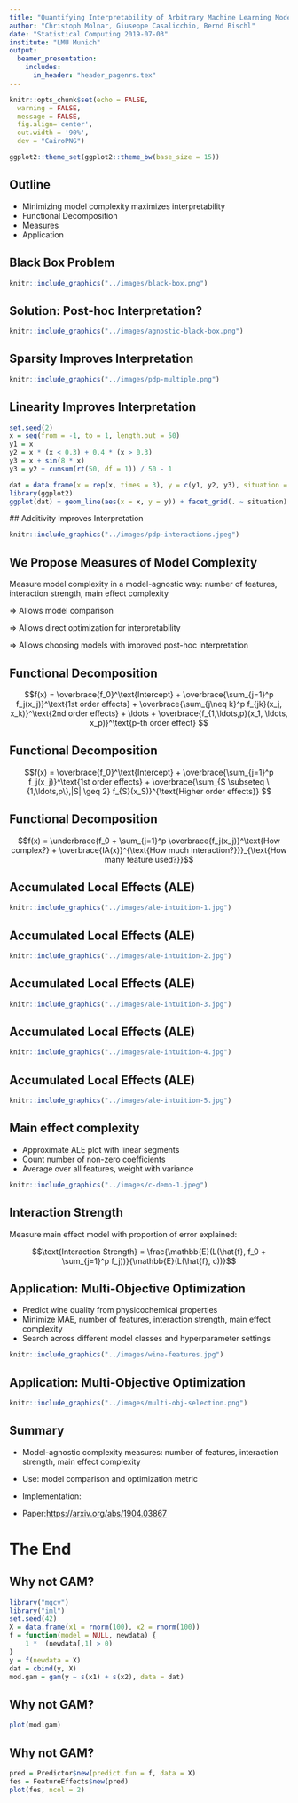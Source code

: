 ```yaml
---
title: "Quantifying Interpretability of Arbitrary Machine Learning Models Through Functional Decomposition"
author: "Christoph Molnar, Giuseppe Casalicchio, Bernd Bischl"
date: "Statistical Computing 2019-07-03"
institute: "LMU Munich"
output: 
  beamer_presentation:
    includes:
      in_header: "header_pagenrs.tex"
---
```



```r
knitr::opts_chunk$set(echo = FALSE, 
  warning = FALSE,
  message = FALSE, 
  fig.align='center', 
  out.width = '90%',
  dev = "CairoPNG")

ggplot2::theme_set(ggplot2::theme_bw(base_size = 15))
```

## Outline

- Minimizing model complexity maximizes interpretability
- Functional Decomposition
- Measures
- Application

## Black Box Problem

```r
knitr::include_graphics("../images/black-box.png")
```

## Solution: Post-hoc Interpretation? 

<!-- $\Rightarrow$ Post-hoc interpretation (e.g. feature importance, partial dependence plots) works better for less complex models. -->

```r
knitr::include_graphics("../images/agnostic-black-box.png")
```

## Sparsity Improves Interpretation

```r
knitr::include_graphics("../images/pdp-multiple.png")
```

## Linearity Improves Interpretation

```r
set.seed(2)
x = seq(from = -1, to = 1, length.out = 50)
y1 = x
y2 = x * (x < 0.3) + 0.4 * (x > 0.3)
y3 = x + sin(8 * x) 
y3 = y2 + cumsum(rt(50, df = 1)) / 50 - 1

dat = data.frame(x = rep(x, times = 3), y = c(y1, y2, y3), situation = rep(c(1,2,3), each = 50))
library(ggplot2)
ggplot(dat) + geom_line(aes(x = x, y = y)) + facet_grid(. ~ situation)

```
 ## Additivity Improves Interpretation

```r
knitr::include_graphics("../images/pdp-interactions.jpeg")
```


## We Propose Measures of Model Complexity

Measure model complexity in a model-agnostic way: number of features, interaction strength, main effect complexity

$\Rightarrow$ Allows model comparison

$\Rightarrow$ Allows direct optimization for interpretability

$\Rightarrow$ Allows choosing models with improved post-hoc interpretation



## Functional Decomposition

$$f(x) = \overbrace{f_0}^\text{Intercept} + \overbrace{\sum_{j=1}^p f_j(x_j)}^\text{1st order effects} + \overbrace{\sum_{j\neq k}^p f_{jk}(x_j, x_k)}^\text{2nd order effects} + \ldots + \overbrace{f_{1,\ldots,p}(x_1, \ldots, x_p)}^\text{p-th order effect}
$$


## Functional Decomposition
$$f(x)  = \overbrace{f_0}^\text{Intercept} + \overbrace{\sum_{j=1}^p f_j(x_j)}^\text{1st order effects} + \overbrace{\sum_{S \subseteq \{1,\ldots,p\},|S| \geq 2} f_{S}(x_S)}^{\text{Higher order effects}}
$$

## Functional Decomposition 

$$f(x)  = \underbrace{f_0 + \sum_{j=1}^p \overbrace{f_j(x_j)}^\text{How complex?} + \overbrace{IA(x)}^{\text{How much interaction?}}}_{\text{How many feature used?}}$$

## Accumulated Local Effects (ALE)

```r
knitr::include_graphics("../images/ale-intuition-1.jpg")
```
## Accumulated Local Effects (ALE)

```r
knitr::include_graphics("../images/ale-intuition-2.jpg")
```

## Accumulated Local Effects (ALE)

```r
knitr::include_graphics("../images/ale-intuition-3.jpg")
```

## Accumulated Local Effects (ALE)

```r
knitr::include_graphics("../images/ale-intuition-4.jpg")
```
## Accumulated Local Effects (ALE)

```r
knitr::include_graphics("../images/ale-intuition-5.jpg")
```


## Main effect complexity

- Approximate ALE plot with linear segments
- Count number of non-zero coefficients
- Average over all features, weight with variance

```r
knitr::include_graphics("../images/c-demo-1.jpeg")
```
## Interaction Strength

Measure main effect model with proportion of error explained:


$$\text{Interaction Strength} =  \frac{\mathbb{E}(L(\hat{f}, f_0 + \sum_{j=1}^p f_j))}{\mathbb{E}(L(\hat{f}, c))}$$

## Application: Multi-Objective Optimization

- Predict wine quality from physicochemical properties
- Minimize MAE, number of features, interaction strength, main effect complexity
- Search across different model classes and hyperparameter settings  

```r
knitr::include_graphics("../images/wine-features.jpg")
```


## Application: Multi-Objective Optimization

```r
knitr::include_graphics("../images/multi-obj-selection.png")
```

## Summary

- Model-agnostic complexity measures: number of features, interaction strength, main effect complexity
- Use: model comparison and optimization metric
 

- Implementation: \url{https://github.com/compstat-lmu/paper_2019_iml_measures}
- Paper:[https://arxiv.org/abs/1904.03867]()

# The End



## Why not GAM?

```r
library("mgcv")
library("iml")
set.seed(42)
X = data.frame(x1 = rnorm(100), x2 = rnorm(100))
f = function(model = NULL, newdata) {
	1 *  (newdata[,1] > 0)
}
y = f(newdata = X)
dat = cbind(y, X)
mod.gam = gam(y ~ s(x1) + s(x2), data = dat)

```

## Why not GAM?

```r
plot(mod.gam)
```


## Why not GAM?

```r
pred = Predictor$new(predict.fun = f, data = X)
fes = FeatureEffects$new(pred)
plot(fes, ncol = 2)
```


